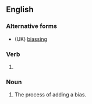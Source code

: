 ==English==

===Alternative forms===
* (UK) [[biassing]]

===Verb===
{{head|en|present participle}}

# {{present participle of|bias|lang=en|nocat=1}}

===Noun===
{{en-noun}}

# The process of adding a bias.